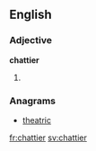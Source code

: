 ==English==

===Adjective===
'''chattier'''

# {{en-comparative of|chatty}}

===Anagrams===
* [[theatric#English|theatric]]

[[fr:chattier]]
[[sv:chattier]]